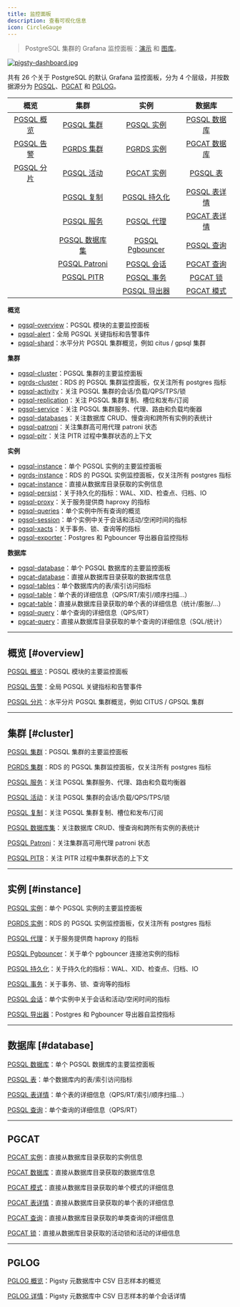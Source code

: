 ```yaml
---
title: 监控面板
description: 查看可视化信息
icon: CircleGauge
---
```



> PostgreSQL 集群的 Grafana 监控面板：[演示](https://demo.pigsty.cc/d/pgsql-overview) 和 [图库](https://github.com/pgsty/pigsty/wiki/Gallery)。

[![pigsty-dashboard.jpg](/img/pigsty/dashboard.gif)](https://github.com/pgsty/pigsty/wiki/Gallery)

共有 26 个关于 PostgreSQL 的默认 Grafana 监控面板，分为 4 个层级，并按数据源分为 [PGSQL](/zh/pgsql/dashboard/#overview)、[PGCAT](/zh/pgsql/dashboard/#pgcat) 和 [PGLOG](/zh/pgsql/dashboard/#pglog)。

|                         概览                          |                             集群                             |                          实例                           |                         数据库                          |
|:---------------------------------------------------------:|:---------------------------------------------------------------:|:-----------------------------------------------------------:|:---------------------------------------------------------:|
| [PGSQL 概览](https://demo.pigsty.cc/d/pgsql-overview) |     [PGSQL 集群](https://demo.pigsty.cc/d/pgsql-cluster)     |  [PGSQL 实例](https://demo.pigsty.cc/d/pgsql-instance)  | [PGSQL 数据库](https://demo.pigsty.cc/d/pgsql-database) |
|    [PGSQL 告警](https://demo.pigsty.cc/d/pgsql-alert)    |     [PGRDS 集群](https://demo.pigsty.cc/d/pgrds-cluster)     |  [PGRDS 实例](https://demo.pigsty.cc/d/pgrds-instance)  | [PGCAT 数据库](https://demo.pigsty.cc/d/pgcat-database) |
|    [PGSQL 分片](https://demo.pigsty.cc/d/pgsql-shard)    |    [PGSQL 活动](https://demo.pigsty.cc/d/pgsql-activity)    |  [PGCAT 实例](https://demo.pigsty.cc/d/pgcat-instance)  |   [PGSQL 表](https://demo.pigsty.cc/d/pgsql-tables)   |
|                                                           | [PGSQL 复制](https://demo.pigsty.cc/d/pgsql-replication) |   [PGSQL 持久化](https://demo.pigsty.cc/d/pgsql-persist)   |    [PGSQL 表详情](https://demo.pigsty.cc/d/pgsql-table)    |
|                                                           |     [PGSQL 服务](https://demo.pigsty.cc/d/pgsql-service)     |     [PGSQL 代理](https://demo.pigsty.cc/d/pgsql-proxy)     |    [PGCAT 表详情](https://demo.pigsty.cc/d/pgcat-table)    |
|                                                           |   [PGSQL 数据库集](https://demo.pigsty.cc/d/pgsql-databases)   | [PGSQL Pgbouncer](https://demo.pigsty.cc/d/pgsql-pgbouncer) |    [PGSQL 查询](https://demo.pigsty.cc/d/pgsql-query)    |
|                                                           |     [PGSQL Patroni](https://demo.pigsty.cc/d/pgsql-patroni)     |   [PGSQL 会话](https://demo.pigsty.cc/d/pgsql-session)   |    [PGCAT 查询](https://demo.pigsty.cc/d/pgcat-query)    |
|                                                           |        [PGSQL PITR](https://demo.pigsty.cc/d/pgsql-pitr)        |     [PGSQL 事务](https://demo.pigsty.cc/d/pgsql-xacts)     |    [PGCAT 锁](https://demo.pigsty.cc/d/pgcat-locks)    |
|                                                           |                                                                 |  [PGSQL 导出器](https://demo.pigsty.cc/d/pgsql-exporter)  |   [PGCAT 模式](https://demo.pigsty.cc/d/pgcat-schema)   |

**概览**

- [pgsql-overview](https://demo.pigsty.cc/d/pgsql-overview)：PGSQL 模块的主要监控面板
- [pgsql-alert](https://demo.pigsty.cc/d/pgsql-alert)：全局 PGSQL 关键指标和告警事件
- [pgsql-shard](https://demo.pigsty.cc/d/pgsql-shard)：水平分片 PGSQL 集群概览，例如 citus / gpsql 集群

**集群**

- [pgsql-cluster](https://demo.pigsty.cc/d/pgsql-cluster)：PGSQL 集群的主要监控面板
- [pgrds-cluster](https://demo.pigsty.cc/d/pgrds-cluster)：RDS 的 PGSQL 集群监控面板，仅关注所有 postgres 指标
- [pgsql-activity](https://demo.pigsty.cc/d/pgsql-activity)：关注 PGSQL 集群的会话/负载/QPS/TPS/锁
- [pgsql-replication](https://demo.pigsty.cc/d/pgsql-replication)：关注 PGSQL 集群复制、槽位和发布/订阅
- [pgsql-service](https://demo.pigsty.cc/d/pgsql-service)：关注 PGSQL 集群服务、代理、路由和负载均衡器
- [pgsql-databases](https://demo.pigsty.cc/d/pgsql-databases)：关注数据库 CRUD、慢查询和跨所有实例的表统计
- [pgsql-patroni](https://demo.pigsty.cc/d/pgsql-patroni)：关注集群高可用代理 patroni 状态
- [pgsql-pitr](https://demo.pigsty.cc/d/pgsql-pitr)：关注 PITR 过程中集群状态的上下文

**实例**

- [pgsql-instance](https://demo.pigsty.cc/d/pgsql-instance)：单个 PGSQL 实例的主要监控面板
- [pgrds-instance](https://demo.pigsty.cc/d/pgrds-instance)：RDS 的 PGSQL 实例监控面板，仅关注所有 postgres 指标
- [pgcat-instance](https://demo.pigsty.cc/d/pgcat-instance)：直接从数据库目录获取的实例信息
- [pgsql-persist](https://demo.pigsty.cc/d/pgsql-persist)：关于持久化的指标：WAL、XID、检查点、归档、IO
- [pgsql-proxy](https://demo.pigsty.cc/d/pgsql-proxy)：关于服务提供商 haproxy 的指标
- [pgsql-queries](https://demo.pigsty.cc/d/pgsql-queries)：单个实例中所有查询的概览
- [pgsql-session](https://demo.pigsty.cc/d/pgsql-session)：单个实例中关于会话和活动/空闲时间的指标
- [pgsql-xacts](https://demo.pigsty.cc/d/pgsql-xacts)：关于事务、锁、查询等的指标
- [pgsql-exporter](https://demo.pigsty.cc/d/pgsql-exporter)：Postgres 和 Pgbouncer 导出器自监控指标

**数据库**

- [pgsql-database](https://demo.pigsty.cc/d/pgsql-database)：单个 PGSQL 数据库的主要监控面板
- [pgcat-database](https://demo.pigsty.cc/d/pgcat-database)：直接从数据库目录获取的数据库信息
- [pgsql-tables](https://demo.pigsty.cc/d/pgsql-tables)：单个数据库内的表/索引访问指标
- [pgsql-table](https://demo.pigsty.cc/d/pgsql-table)：单个表的详细信息（QPS/RT/索引/顺序扫描...）
- [pgcat-table](https://demo.pigsty.cc/d/pgcat-table)：直接从数据库目录获取的单个表的详细信息（统计/膨胀/...）
- [pgsql-query](https://demo.pigsty.cc/d/pgsql-query)：单个查询的详细信息（QPS/RT）
- [pgcat-query](https://demo.pigsty.cc/d/pgcat-query)：直接从数据库目录获取的单个查询的详细信息（SQL/统计）

------

## 概览 [#overview]

[PGSQL 概览](https://demo.pigsty.cc/d/pgsql-overview)：PGSQL 模块的主要监控面板



[PGSQL 告警](https://demo.pigsty.cc/d/pgsql-alert)：全局 PGSQL 关键指标和告警事件



[PGSQL 分片](https://demo.pigsty.cc/d/pgsql-shard)：水平分片 PGSQL 集群概览，例如 CITUS / GPSQL 集群



------

## 集群 [#cluster]

[PGSQL 集群](https://demo.pigsty.cc/d/pgsql-cluster)：PGSQL 集群的主要监控面板



[PGRDS 集群](https://demo.pigsty.cc/d/pgrds-cluster)：RDS 的 PGSQL 集群监控面板，仅关注所有 postgres 指标



[PGSQL 服务](https://demo.pigsty.cc/d/pgsql-service)：关注 PGSQL 集群服务、代理、路由和负载均衡器



[PGSQL 活动](https://demo.pigsty.cc/d/pgsql-activity)：关注 PGSQL 集群的会话/负载/QPS/TPS/锁



[PGSQL 复制](https://demo.pigsty.cc/d/pgsql-replication)：关注 PGSQL 集群复制、槽位和发布/订阅



[PGSQL 数据库集](https://demo.pigsty.cc/d/pgsql-databases)：关注数据库 CRUD、慢查询和跨所有实例的表统计



[PGSQL Patroni](https://demo.pigsty.cc/d/pgsql-patroni)：关注集群高可用代理 patroni 状态



[PGSQL PITR](https://demo.pigsty.cc/d/pgsql-pitr)：关注 PITR 过程中集群状态的上下文



------

## 实例 [#instance]

[PGSQL 实例](https://demo.pigsty.cc/d/pgsql-instance)：单个 PGSQL 实例的主要监控面板



[PGRDS 实例](https://demo.pigsty.cc/d/pgrds-instance)：RDS 的 PGSQL 实例监控面板，仅关注所有 postgres 指标



[PGSQL 代理](https://demo.pigsty.cc/d/pgsql-proxy)：关于服务提供商 haproxy 的指标



[PGSQL Pgbouncer](https://demo.pigsty.cc/d/pgsql-pgbouncer)：关于单个 pgbouncer 连接池实例的指标



[PGSQL 持久化](https://demo.pigsty.cc/d/pgsql-persist)：关于持久化的指标：WAL、XID、检查点、归档、IO



[PGSQL 事务](https://demo.pigsty.cc/d/pgsql-xacts)：关于事务、锁、查询等的指标



[PGSQL 会话](https://demo.pigsty.cc/d/pgsql-session)：单个实例中关于会话和活动/空闲时间的指标



[PGSQL 导出器](https://demo.pigsty.cc/d/pgsql-exporter)：Postgres 和 Pgbouncer 导出器自监控指标



------

## 数据库 [#database]

[PGSQL 数据库](https://demo.pigsty.cc/d/pgsql-database)：单个 PGSQL 数据库的主要监控面板



[PGSQL 表](https://demo.pigsty.cc/d/pgsql-tables)：单个数据库内的表/索引访问指标



[PGSQL 表详情](https://demo.pigsty.cc/d/pgsql-table)：单个表的详细信息（QPS/RT/索引/顺序扫描...）



[PGSQL 查询](https://demo.pigsty.cc/d/pgsql-query)：单个查询的详细信息（QPS/RT）



------

## PGCAT

[PGCAT 实例](https://demo.pigsty.cc/d/pgcat-instance)：直接从数据库目录获取的实例信息



[PGCAT 数据库](https://demo.pigsty.cc/d/pgcat-database)：直接从数据库目录获取的数据库信息



[PGCAT 模式](https://demo.pigsty.cc/d/pgcat-schema)：直接从数据库目录获取的单个模式的详细信息



[PGCAT 表详情](https://demo.pigsty.cc/d/pgcat-table)：直接从数据库目录获取的单个表的详细信息



[PGCAT 查询](https://demo.pigsty.cc/d/pgcat-query)：直接从数据库目录获取的单类查询的详细信息



[PGCAT 锁](https://demo.pigsty.cc/d/pgcat-locks)：直接从数据库目录获取的活动锁和活动的详细信息



------

## PGLOG

[PGLOG 概览](https://demo.pigsty.cc/d/pglog-overview)：Pigsty 元数据库中 CSV 日志样本的概览



[PGLOG 详情](https://demo.pigsty.cc/d/pglog-overview)：Pigsty 元数据库中 CSV 日志样本的单个会话详情